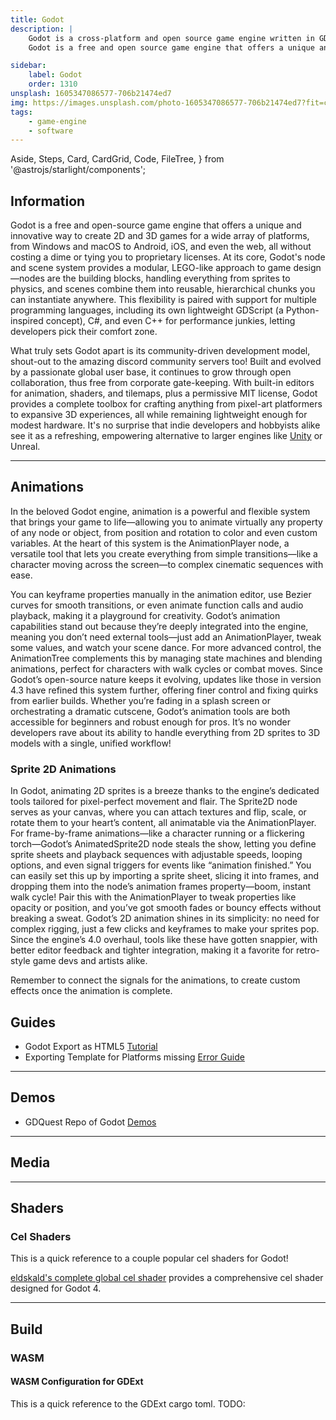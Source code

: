 ```yaml
---
title: Godot
description: |
    Godot is a cross-platform and open source game engine written in GDScript, C#, C++ and Rust.
    Godot is a free and open source game engine that offers a unique and innovative way to create 2D and 3D games for various platforms, using a node and scene system, multiple programming languages, and a community-driven development model.

sidebar:
    label: Godot
    order: 1310
unsplash: 1605347086577-706b21474ed7
img: https://images.unsplash.com/photo-1605347086577-706b21474ed7?fit=crop&w=1400&h=700&q=75
tags:
    - game-engine
    - software
---
```


  Aside,
  Steps,
  Card,
  CardGrid,
  Code,
  FileTree,
} from '@astrojs/starlight/components';


## Information

Godot is a free and open-source game engine that offers a unique and innovative way to create 2D and 3D games for a wide array of platforms, from Windows and macOS to Android, iOS, and even the web, all without costing a dime or tying you to proprietary licenses.
At its core, Godot's node and scene system provides a modular, LEGO-like approach to game design—nodes are the building blocks, handling everything from sprites to physics, and scenes combine them into reusable, hierarchical chunks you can instantiate anywhere.
This flexibility is paired with support for multiple programming languages, including its own lightweight GDScript (a Python-inspired concept), C#, and even C++ for performance junkies, letting developers pick their comfort zone.

What truly sets Godot apart is its community-driven development model, shout-out to the amazing discord community servers too!
Built and evolved by a passionate global user base, it continues to grow through open collaboration, thus free from corporate gate-keeping.
With built-in editors for animation, shaders, and tilemaps, plus a permissive MIT license, Godot provides a complete toolbox for crafting anything from pixel-art platformers to expansive 3D experiences, all while remaining lightweight enough for modest hardware.
It's no surprise that indie developers and hobbyists alike see it as a refreshing, empowering alternative to larger engines like [Unity](/application/unity/) or Unreal.


<Adsense />

---

## Animations

In the beloved Godot engine, animation is a powerful and flexible system that brings your game to life—allowing you to animate virtually any property of any node or object, from position and rotation to color and even custom variables.
At the heart of this system is the AnimationPlayer node, a versatile tool that lets you create everything from simple transitions—like a character moving across the screen—to complex cinematic sequences with ease.

You can keyframe properties manually in the animation editor, use Bezier curves for smooth transitions, or even animate function calls and audio playback, making it a playground for creativity.
Godot’s animation capabilities stand out because they’re deeply integrated into the engine, meaning you don’t need external tools—just add an AnimationPlayer, tweak some values, and watch your scene dance.
For more advanced control, the AnimationTree complements this by managing state machines and blending animations, perfect for characters with walk cycles or combat moves.
Since Godot’s open-source nature keeps it evolving, updates like those in version 4.3 have refined this system further, offering finer control and fixing quirks from earlier builds.
Whether you’re fading in a splash screen or orchestrating a dramatic cutscene, Godot’s animation tools are both accessible for beginners and robust enough for pros.
It’s no wonder developers rave about its ability to handle everything from 2D sprites to 3D models with a single, unified workflow!

### Sprite 2D Animations

In Godot, animating 2D sprites is a breeze thanks to the engine’s dedicated tools tailored for pixel-perfect movement and flair.
The Sprite2D node serves as your canvas, where you can attach textures and flip, scale, or rotate them to your heart’s content, all animatable via the AnimationPlayer.
For frame-by-frame animations—like a character running or a flickering torch—Godot’s AnimatedSprite2D node steals the show, letting you define sprite sheets and playback sequences with adjustable speeds, looping options, and even signal triggers for events like “animation finished.”
You can easily set this up by importing a sprite sheet, slicing it into frames, and dropping them into the node’s animation frames property—boom, instant walk cycle!
Pair this with the AnimationPlayer to tweak properties like opacity or position, and you’ve got smooth fades or bouncy effects without breaking a sweat.
Godot’s 2D animation shines in its simplicity: no need for complex rigging, just a few clicks and keyframes to make your sprites pop.
Since the engine’s 4.0 overhaul, tools like these have gotten snappier, with better editor feedback and tighter integration, making it a favorite for retro-style game devs and artists alike.

<Aside>

Remember to connect the signals for the animations, to create custom effects once the animation is complete.

</Aside>

## Guides

-   Godot Export as HTML5 [Tutorial](https://docs.godotengine.org/en/stable/tutorials/export/exporting_for_web.html)
-   Exporting Template for Platforms missing [Error Guide](https://godotengine.org/qa/65015/export-templates-for-this-platform-are-missing)

---

## Demos

-   GDQuest Repo of Godot [Demos](https://github.com/GDQuest/godot-demos)

---

## Media

---

## Shaders

### Cel Shaders

This is a quick reference to a couple popular cel shaders for Godot!

[eldskald's complete global cel shader](https://github.com/eldskald/godot4-cel-shader/tree/main?tab=readme-ov-file) provides a comprehensive cel shader designed for Godot 4.


---


## Build

### WASM

#### WASM Configuration for GDExt

This is a quick reference to the GDExt cargo toml. TODO: